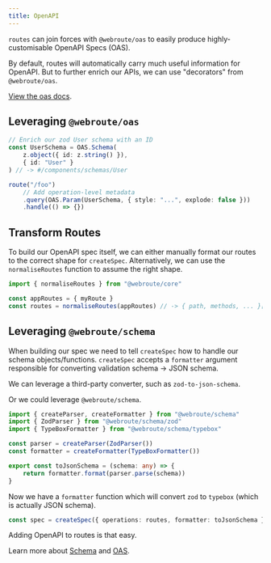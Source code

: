 ```yaml
---
title: OpenAPI
---
```


`routes` can join forces with `@webroute/oas` to easily produce highly-customisable OpenAPI Specs (OAS).

By default, routes will automatically carry much useful information for OpenAPI. But to further enrich our APIs, we can use "decorators" from `@webroute/oas`.

[View the oas docs](/docs/oas/overview).

## Leveraging `@webroute/oas`

```ts
// Enrich our zod User schema with an ID
const UserSchema = OAS.Schema(
	z.object({ id: z.string() }),
	{ id: "User" }
) // -> #/components/schemas/User

route("/foo")
	// Add operation-level metadata
	.query(OAS.Param(UserSchema, { style: "...", explode: false }))
	.handle(() => {})
```

## Transform Routes

To build our OpenAPI spec itself, we can either manually format our routes to the correct shape for `createSpec`. Alternatively, we can use the `normaliseRoutes` function to assume the right shape.

```ts
import { normaliseRoutes } from "@webroute/core"

const appRoutes = { myRoute }
const routes = normaliseRoutes(appRoutes) // -> { path, methods, ... }[]
```

## Leveraging `@webroute/schema`

When building our spec we need to tell `createSpec` how to handle our schema objects/functions. `createSpec` accepts a `formatter` argument responsible for converting validation schema -> JSON schema.

We can leverage a third-party converter, such as `zod-to-json-schema`.

Or we could leverage `@webroute/schema`.

```ts
import { createParser, createFormatter } from "@webroute/schema"
import { ZodParser } from "@webroute/schema/zod"
import { TypeBoxFormatter } from "@webroute/schema/typebox"

const parser = createParser(ZodParser())
const formatter = createFormatter(TypeBoxFormatter())

export const toJsonSchema = (schema: any) => {
	return formatter.format(parser.parse(schema))
}
```

Now we have a `formatter` function which will convert `zod` to `typebox` (which is actually JSON schema).

```ts
const spec = createSpec({ operations: routes, formatter: toJsonSchema })
```

Adding OpenAPI to routes is that easy.

Learn more about [Schema](/docs/schema/overview) and [OAS](/docs/oas/overview).